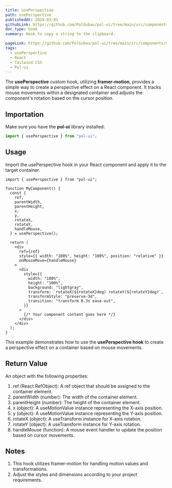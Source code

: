 ```yaml
---
title: usePerspective
path: usePerspective
publishedAt: 2024-03-01
githubLink: https://github.com/PolGubau/pol-ui/tree/main/src/components/usePerspective
doc_type: hook
summary: Hook to copy a string to the clipboard.

pageLink: https://github.com/PolGubau/pol-ui/tree/main/src/components/usePerspective
tags:
  - usePerspective
  - React
  - Tailwind CSS
  - Pol-ui
---
```


The **usePerspective** custom hook, utilizing **framer-motion**, provides a simple way to create a perspective effect on a React component. It tracks mouse movements within a designated container and adjusts the component's rotation based on the cursor position.

## Importation

Make sure you have the **pol-ui** library installed:

```jsx
import { usePerspective } from "pol-ui";
```

## Usage

Import the usePerspective hook in your React component and apply it to the target container.

```tsx
import { usePerspective } from "pol-ui";

function MyComponent() {
  const {
    ref,
    parentWidth,
    parentHeight,
    x,
    y,
    rotateX,
    rotateY,
    handleMouse,
  } = usePerspective();

  return (
    <div
      ref={ref}
      style={{ width: "100%", height: "100%", position: "relative" }}
      onMouseMove={handleMouse}
    >
      <div
        style={{
          width: "100%",
          height: "100%",
          background: "lightgray",
          transform: `rotateX(${rotateX}deg) rotateY(${rotateY}deg)`,
          transformStyle: "preserve-3d",
          transition: "transform 0.3s ease-out",
        }}
      >
        {/* Your component content goes here */}
      </div>
    </div>
  );
}
```

This example demonstrates how to use the **usePerspective hook** to create a perspective effect on a container based on mouse movements.

## Return Value

An object with the following properties:

1. ref (React.RefObject): A ref object that should be assigned to the container element.
2. parentWidth (number): The width of the container element.
3. parentHeight (number): The height of the container element.
4. x (object): A useMotionValue instance representing the X-axis position.
5. y (object): A useMotionValue instance representing the Y-axis position.
6. rotateX (object): A useTransform instance for X-axis rotation.
7. rotateY (object): A useTransform instance for Y-axis rotation.
8. handleMouse (function): A mouse event handler to update the position based on cursor movements.

## Notes

1.  This hook utilizes framer-motion for handling motion values and transformations.
2.  Adjust the styles and dimensions according to your project requirements.

